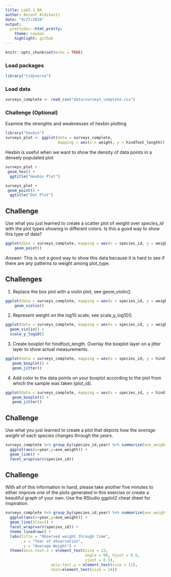 ```yaml
---
title: Lab5.1_BA
author: Berent Aldikacti
date: "9/27/2020"
output:
  prettydoc::html_pretty:
    theme: cayman
    highlight: github
---
```


```r
knitr::opts_chunk$set(echo = TRUE)
```

### Load packages
```r
library("tidyverse")
```

### Load data
```r
surveys_complete <- read_csv("data/surveys_complete.csv")
```

### Challenge (Optional)

Examine the strenghts and weaknesses of hexbin plotting
```r
library("hexbin")
surveys_plot <- ggplot(data = surveys_complete, 
                       mapping = aes(x = weight, y = hindfoot_length))
```

Hexbin is useful when we want to show the density of data points in a densely populated plot
```r
surveys_plot +
 geom_hex() +
  ggtitle("Hexbin Plot")
```
```r
surveys_plot +
 geom_point() +
  ggtitle("Dot Plot")
```

## Challenge

Use what you just learned to create a scatter plot of *weight* over *species_id* with the plot types showing in different colors. Is this a good way to show this type of data?
```r
ggplot(data = surveys_complete, mapping = aes(x = species_id, y = weight, color=plot_type)) +
    geom_point()
```
*Answer:* This is not a good way to show this data because it is hard to see if there are any patterns to weight among plot_type.

## Challenges

1. Replace the box plot with a violin plot; see geom_violin().
```r
ggplot(data = surveys_complete, mapping = aes(x = species_id, y = weight)) +
    geom_violin()
```

2. Represent weight on the log10 scale; see scale_y_log10().
```r
ggplot(data = surveys_complete, mapping = aes(x = species_id, y = weight)) +
  geom_violin() +
  scale_y_log10()
```

3. Create boxplot for hindfoot_length. Overlay the boxplot layer on a jitter layer to show actual measurements.
```r
ggplot(data = surveys_complete, mapping = aes(x = species_id, y = hindfoot_length)) +
   geom_boxplot() +
   geom_jitter()
```

4. Add color to the data points on your boxplot according to the plot from which the sample was taken (plot_id).
```r
ggplot(data = surveys_complete, mapping = aes(x = species_id, y = hindfoot_length, color=factor(plot_id))) +
   geom_boxplot() +
   geom_jitter()
```

## Challenge

Use what you just learned to create a plot that depicts how the *average weight* of each *species* changes through the *years*.
```r
surveys_complete %>% group_by(species_id,year) %>% summarize(ave_weight=mean(weight)) %>%
  ggplot(aes(x=year,y=ave_weight)) + 
  geom_line() + 
  facet_wrap(vars(species_id))
```

## Challenge 

With all of this information in hand, please take another five minutes to either improve one of the plots generated in this exercise or create a beautiful graph of your own. Use the RStudio ggplot2 cheat sheet for inspiration.

```r
surveys_complete %>% group_by(species_id,year) %>% summarize(ave_weight=mean(weight)) %>%
  ggplot(aes(x=year,y=ave_weight)) + 
  geom_line(size=1) + 
  facet_wrap(vars(species_id)) +
  theme_linedraw() +
  labs(title = "Observed weight through time",
        x = "Year of observation",
        y = "Average Weight") +
  theme(axis.text.x = element_text(size = 12, 
                                   angle = 90, hjust = 0.5, 
                                   vjust = 0.5),
                    axis.text.y = element_text(size = 11),
                    text=element_text(size = 14))
```

